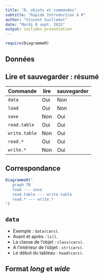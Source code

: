 ```yaml
---
title: "R, objets et commandes"
subtitle: "Rapide Introduction à R"
author: "Vincent Guillemot"
date: "Mardi 8 sept. 2015"
output: ioslides_presentation
---
```


```r
require(DiagrammeR)
```

## Données

## Lire et sauvegarder : résumé

Commande | lire | sauvegarder
--|--|--
`data` | Oui | Non
`load` | Oui | Non
`save` | Non | Oui
`read.table` | Oui | Oui
`write.table` | Non | Oui
`read.*` | Oui | Oui
`write.*` | Non | Oui

## Correspondance

```r
DiagrammeR("
   graph TB
   load --- save
   read.table --- write.table
   read.* --- write.*
")
```


## `data`

 * Exemple : `data(cars)`.
 * Avant et après : `ls()`.
 * La classe de l'objet : `class(cars)`.
 * A l'intérieur de l'objet : `str(cars)`.
 * Le début du tableau : `head(cars)`.

## Format *long* et *wide*
